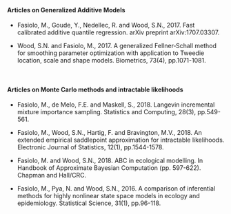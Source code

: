 
<br> 

#### Articles on Generalized Additive Models

   - Fasiolo, M., Goude, Y., Nedellec, R. and Wood, S.N., 2017. Fast calibrated additive quantile regression. arXiv preprint arXiv:1707.03307.
   
   - Wood, S.N. and Fasiolo, M., 2017. A generalized Fellner‐Schall method for smoothing parameter optimization with application to Tweedie location, scale and shape models. Biometrics, 73(4), pp.1071-1081.
   
<br>
   
#### Articles on Monte Carlo methods and intractable likelihoods

   - Fasiolo, M., de Melo, F.E. and Maskell, S., 2018. Langevin incremental mixture importance sampling. Statistics and Computing, 28(3), pp.549-561.
   
   - Fasiolo, M., Wood, S.N., Hartig, F. and Bravington, M.V., 2018. An extended empirical saddlepoint approximation for intractable likelihoods. Electronic Journal of Statistics, 12(1), pp.1544-1578.
   
   - Fasiolo, M. and Wood, S.N., 2018. ABC in ecological modelling. In Handbook of Approximate Bayesian Computation (pp. 597-622). Chapman and Hall/CRC.
   
   - Fasiolo, M., Pya, N. and Wood, S.N., 2016. A comparison of inferential methods for highly nonlinear state space models in ecology and epidemiology. Statistical Science, 31(1), pp.96-118.



